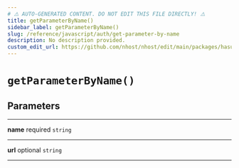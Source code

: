 ```yaml
---
# ⚠️ AUTO-GENERATED CONTENT. DO NOT EDIT THIS FILE DIRECTLY! ⚠️
title: getParameterByName()
sidebar_label: getParameterByName()
slug: /reference/javascript/auth/get-parameter-by-name
description: No description provided.
custom_edit_url: https://github.com/nhost/nhost/edit/main/packages/hasura-auth-js/src/utils/url.ts#L65
---
```


# `getParameterByName()`

## Parameters

---

**<span className="parameter-name">name</span>** <span className="optional-status">required</span> <code>string</code>

---

**<span className="parameter-name">url</span>** <span className="optional-status">optional</span> <code>string</code>

---
